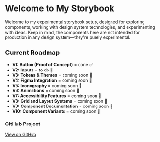 
<Meta title='Start Here' />

# Welcome to My Storybook

Welcome to my experimental storybook setup, designed for exploring components, working with design system technologies, and experimenting with ideas. Keep in mind, the components here are not intended for production in any design system—they're purely experimental.

## Current Roadmap

-   **V1: Button (Proof of Concept)** = done ✅
-   **V2: Inputs** = to do 🔨
-   **V3: Tokens & Themes** = coming soon 🚧
-   **V4: Figma Integration** = coming soon 🚧
-   **V5: Iconography** = coming soon 🚧
-   **V6: Animations** = coming soon 🚧
-   **V7: Accessibility Features** = coming soon 🚧
-   **V8: Grid and Layout Systems** = coming soon 🚧
-   **V9: Component Documentation** = coming soon 🚧
-   **V10: Component Variants** = coming soon 🚧

### GitHub Project

[View on GitHub](https://github.com/renderghost/bones)
